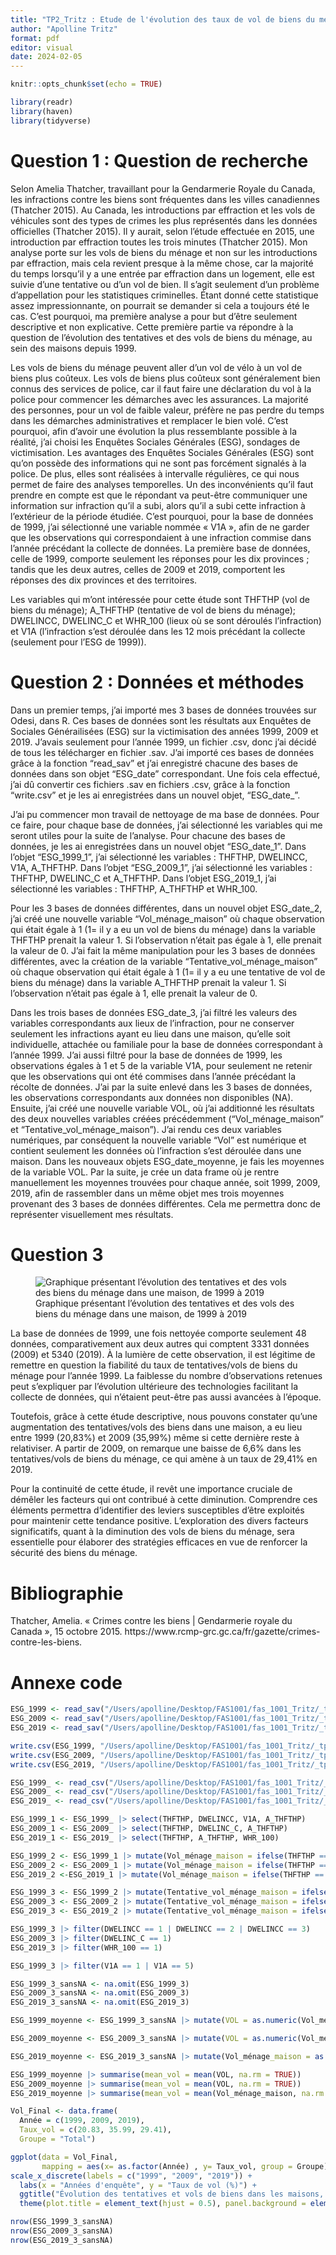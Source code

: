 ```yaml
---
title: "TP2_Tritz : Etude de l'évolution des taux de vol de biens du ménage dans des maisons depuis 1999 (option 2) "
author: "Apolline Tritz"
format: pdf
editor: visual
date: 2024-02-05
---
```


```r
knitr::opts_chunk$set(echo = TRUE)
```

```r
library(readr)
library(haven)
library(tidyverse)
```

# Question 1 : Question de recherche

Selon Amelia Thatcher, travaillant pour la Gendarmerie Royale du Canada, les infractions contre les biens sont fréquentes dans les villes canadiennes (Thatcher 2015). Au Canada, les introductions par effraction et les vols de véhicules sont des types de crimes les plus représentés dans les données officielles (Thatcher 2015). Il y aurait, selon l'étude effectuée en 2015, une introduction par effraction toutes les trois minutes (Thatcher 2015). Mon analyse porte sur les vols de biens du ménage et non sur les introductions par effraction, mais cela revient presque à la même chose, car la majorité du temps lorsqu'il y a une entrée par effraction dans un logement, elle est suivie d'une tentative ou d'un vol de bien. Il s'agit seulement d'un problème d'appellation pour les statistiques criminelles. Étant donné cette statistique assez impressionnante, on pourrait se demander si cela a toujours été le cas. C'est pourquoi, ma première analyse a pour but d'être seulement descriptive et non explicative. Cette première partie va répondre à la question de l'évolution des tentatives et des vols de biens du ménage, au sein des maisons depuis 1999.

Les vols de biens du ménage peuvent aller d'un vol de vélo à un vol de biens plus coûteux. Les vols de biens plus coûteux sont généralement bien connus des services de police, car il faut faire une déclaration du vol à la police pour commencer les démarches avec les assurances. La majorité des personnes, pour un vol de faible valeur, préfère ne pas perdre du temps dans les démarches administratives et remplacer le bien volé. C'est pourquoi, afin d'avoir une évolution la plus ressemblante possible à la réalité, j'ai choisi les Enquêtes Sociales Générales (ESG), sondages de victimisation. Les avantages des Enquêtes Sociales Générales (ESG) sont qu'on possède des informations qui ne sont pas forcément signalés à la police. De plus, elles sont réalisées à intervalle régulières, ce qui nous permet de faire des analyses temporelles. Un des inconvénients qu'il faut prendre en compte est que le répondant va peut-être communiquer une information sur infraction qu'il a subi, alors qu'il a subi cette infraction à l'extérieur de la période étudiée. C'est pourquoi, pour la base de données de 1999, j'ai sélectionné une variable nommée « V1A », afin de ne garder que les observations qui correspondaient à une infraction commise dans l'année précédant la collecte de données. La première base de données, celle de 1999, comporte seulement les réponses pour les dix provinces ; tandis que les deux autres, celles de 2009 et 2019, comportent les réponses des dix provinces et des territoires.

Les variables qui m'ont intéressée pour cette étude sont THFTHP (vol de biens du ménage); A_THFTHP (tentative de vol de biens du ménage); DWELINCC, DWELINC_C et WHR_100 (lieux où se sont déroulés l'infraction) et V1A (l'infraction s'est déroulée dans les 12 mois précédant la collecte (seulement pour l'ESG de 1999)).

# Question 2 : Données et méthodes

Dans un premier temps, j'ai importé mes 3 bases de données trouvées sur Odesi, dans R. Ces bases de données sont les résultats aux Enquêtes de Sociales Générailisées (ESG) sur la victimisation des années 1999, 2009 et 2019. J'avais seulement pour l'année 1999, un fichier .csv, donc j'ai décidé de tous les télécharger en fichier .sav. J'ai importé ces bases de données grâce à la fonction "read_sav" et j'ai enregistré chacune des bases de données dans son objet "ESG_date" correspondant. Une fois cela effectué, j'ai dû convertir ces fichiers .sav en fichiers .csv, grâce à la fonction "write.csv" et je les ai enregistrées dans un nouvel objet, "ESG_date\_".

J'ai pu commencer mon travail de nettoyage de ma base de données. Pour ce faire, pour chaque base de données, j'ai sélectionné les variables qui me seront utiles pour la suite de l'analyse. Pour chacune des bases de données, je les ai enregistrées dans un nouvel objet "ESG_date_1". Dans l'objet "ESG_1999_1", j'ai sélectionné les variables : THFTHP, DWELINCC, V1A, A_THFTHP. Dans l'objet "ESG_2009_1", j'ai sélectionné les variables : THFTHP, DWELINC_C et A_THFTHP. Dans l'objet ESG_2019_1, j'ai sélectionné les variables : THFTHP, A_THFTHP et WHR_100.

Pour les 3 bases de données différentes, dans un nouvel objet ESG_date_2, j'ai créé une nouvelle variable "Vol_ménage_maison" où chaque observation qui était égale à 1 (1= il y a eu un vol de biens du ménage) dans la variable THFTHP prenait la valeur 1. Si l'observation n'était pas égale à 1, elle prenait la valeur de 0. J'ai fait la même manipulation pour les 3 bases de données différentes, avec la création de la variable "Tentative_vol_ménage_maison" où chaque observation qui était égale à 1 (1= il y a eu une tentative de vol de biens du ménage) dans la variable A_THFTHP prenait la valeur 1. Si l'observation n'était pas égale à 1, elle prenait la valeur de 0.

Dans les trois bases de données ESG_date_3, j'ai filtré les valeurs des variables correspondants aux lieux de l'infraction, pour ne conserver seulement les infractions ayant eu lieu dans une maison, qu'elle soit individuelle, attachée ou familiale pour la base de données correspondant à l'année 1999. J'ai aussi filtré pour la base de données de 1999, les observations égales à 1 et 5 de la variable V1A, pour seulement ne retenir que les observations qui ont été commises dans l'année précédant la récolte de données. J'ai par la suite enlevé dans les 3 bases de données, les observations correspondants aux données non disponibles (NA). Ensuite, j'ai créé une nouvelle variable VOL, où j'ai additionné les résultats des deux nouvelles variables créées précédemment ("Vol_ménage_maison" et "Tentative_vol_ménage_maison"). J'ai rendu ces deux variables numériques, par conséquent la nouvelle variable "Vol" est numérique et contient seulement les données où l'infraction s'est déroulée dans une maison. Dans les nouveaux objets ESG_date_moyenne, je fais les moyennes de la variable VOL. Par la suite, je crée un data frame où je rentre manuellement les moyennes trouvées pour chaque année, soit 1999, 2009, 2019, afin de rassembler dans un même objet mes trois moyennes provenant des 3 bases de données différentes. Cela me permettra donc de représenter visuellement mes résultats.

# Question 3

![Graphique présentant l'évolution des tentatives et des vols des biens du ménage dans une maison, de 1999 à 2019](ESG3.png) 

La base de données de 1999, une fois nettoyée comporte seulement 48 données, comparativement aux deux autres qui comptent 3331 données (2009) et 5340 (2019). À la lumière de cette observation, il est légitime de remettre en question la fiabilité du taux de tentatives/vols de biens du ménage pour l'année 1999. La faiblesse du nombre d'observations retenues peut s'expliquer par l'évolution ultérieure des technologies facilitant la collecte de données, qui n'étaient peut-être pas aussi avancées à l'époque.

Toutefois, grâce à cette étude descriptive, nous pouvons constater qu'une augmentation des tentatives/vols des biens dans une maison, a eu lieu entre 1999 (20,83%) et 2009 (35,99%) même si cette dernière reste à relativiser. A partir de 2009, on remarque une baisse de 6,6% dans les tentatives/vols de biens du ménage, ce qui amène à un taux de 29,41% en 2019.

Pour la continuité de cette étude, il revêt une importance cruciale de démêler les facteurs qui ont contribué à cette diminution. Comprendre ces éléments permettra d'identifier des leviers susceptibles d'être exploités pour maintenir cette tendance positive. L'exploration des divers facteurs significatifs, quant à la diminution des vols de biens du ménage, sera essentielle pour élaborer des stratégies efficaces en vue de renforcer la sécurité des biens du ménage.

# Bibliographie
Thatcher, Amelia. « Crimes contre les biens | Gendarmerie royale du Canada », 15 octobre 2015. https://www.rcmp-grc.gc.ca/fr/gazette/crimes-contre-les-biens.

# Annexe code

```r
ESG_1999 <- read_sav("/Users/apolline/Desktop/FAS1001/fas_1001_Tritz/_tp/_tp2/ESG_1999.sav")
ESG_2009 <- read_sav("/Users/apolline/Desktop/FAS1001/fas_1001_Tritz/_tp/_tp2/ESG_2009.sav")
ESG_2019 <- read_sav("/Users/apolline/Desktop/FAS1001/fas_1001_Tritz/_tp/_tp2/ESG_2019")
```

```r
write.csv(ESG_1999, "/Users/apolline/Desktop/FAS1001/fas_1001_Tritz/_tp/_tp2/ESG_1999.csv", row.names = FALSE)
write.csv(ESG_2009, "/Users/apolline/Desktop/FAS1001/fas_1001_Tritz/_tp/_tp2/ESG_2009.csv", row.names = FALSE)
write.csv(ESG_2019, "/Users/apolline/Desktop/FAS1001/fas_1001_Tritz/_tp/_tp2/ESG_2019.csv", row.names = FALSE)
```

```r
ESG_1999_ <- read_csv("/Users/apolline/Desktop/FAS1001/fas_1001_Tritz/_tp/_tp2/ESG_1999.csv")
ESG_2009_ <- read_csv("/Users/apolline/Desktop/FAS1001/fas_1001_Tritz/_tp/_tp2/ESG_2009.csv")
ESG_2019_ <- read_csv("/Users/apolline/Desktop/FAS1001/fas_1001_Tritz/_tp/_tp2/ESG_2019.csv")
```

```r
ESG_1999_1 <- ESG_1999_ |> select(THFTHP, DWELINCC, V1A, A_THFTHP)
ESG_2009_1 <- ESG_2009_ |> select(THFTHP, DWELINC_C, A_THFTHP)
ESG_2019_1 <- ESG_2019_ |> select(THFTHP, A_THFTHP, WHR_100)

```

```r
ESG_1999_2 <- ESG_1999_1 |> mutate(Vol_ménage_maison = ifelse(THFTHP == 1, "1", "0"))
ESG_2009_2 <- ESG_2009_1 |> mutate(Vol_ménage_maison = ifelse(THFTHP == 1, "1", "0"))
ESG_2019_2 <-ESG_2019_1 |> mutate(Vol_ménage_maison = ifelse(THFTHP == 1, "1", "0"))
```

```r
ESG_1999_3 <- ESG_1999_2 |> mutate(Tentative_vol_ménage_maison = ifelse(A_THFTHP == 1, "1", "0"))
ESG_2009_3 <- ESG_2009_2 |> mutate(Tentative_vol_ménage_maison = ifelse(A_THFTHP == 1, "1", "0"))
ESG_2019_3 <- ESG_2019_2 |> mutate(Tentative_vol_ménage_maison = ifelse(A_THFTHP == 1, "1", "0"))
```

```r
ESG_1999_3 |> filter(DWELINCC == 1 | DWELINCC == 2 | DWELINCC == 3)
ESG_2009_3 |> filter(DWELINC_C == 1)
ESG_2019_3 |> filter(WHR_100 == 1)
```

```r
ESG_1999_3 |> filter(V1A == 1 | V1A == 5)
```

```r
ESG_1999_3_sansNA <- na.omit(ESG_1999_3)
ESG_2009_3_sansNA <- na.omit(ESG_2009_3)
ESG_2019_3_sansNA <- na.omit(ESG_2019_3)
```

```r
ESG_1999_moyenne <- ESG_1999_3_sansNA |> mutate(VOL = as.numeric(Vol_ménage_maison) + as.numeric(Tentative_vol_ménage_maison))

ESG_2009_moyenne <- ESG_2009_3_sansNA |> mutate(VOL = as.numeric(Vol_ménage_maison) + as.numeric(Tentative_vol_ménage_maison))

ESG_2019_moyenne <- ESG_2019_3_sansNA |> mutate(Vol_ménage_maison = as.numeric(Vol_ménage_maison)+ as.numeric(Tentative_vol_ménage_maison))
```

```r
ESG_1999_moyenne |> summarise(mean_vol = mean(VOL, na.rm = TRUE)) 
ESG_2009_moyenne |> summarise(mean_vol = mean(VOL, na.rm = TRUE)) 
ESG_2019_moyenne |> summarise(mean_vol = mean(Vol_ménage_maison, na.rm = TRUE)) 
```

```r
Vol_Final <- data.frame(
  Année = c(1999, 2009, 2019),
  Taux_vol = c(20.83, 35.99, 29.41),
  Groupe = "Total")
```

```r
ggplot(data = Vol_Final, 
       mapping = aes(x= as.factor(Année) , y= Taux_vol, group = Groupe)) + geom_point() + geom_line() +
scale_x_discrete(labels = c("1999", "2009", "2019")) +
  labs(x = "Années d'enquête", y = "Taux de vol (%)") +
  ggtitle("Évolution des tentatives et vols de biens dans les maisons, au fil des années, en %") +
  theme(plot.title = element_text(hjust = 0.5), panel.background = element_rect(fill = "white"), panel.grid = element_line(colour = "grey"))


```

```r
nrow(ESG_1999_3_sansNA)
nrow(ESG_2009_3_sansNA)
nrow(ESG_2019_3_sansNA)
```
